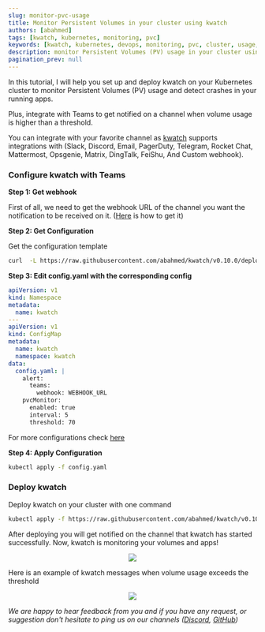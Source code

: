 ```yaml
---
slug: monitor-pvc-usage
title: Monitor Persistent Volumes in your cluster using kwatch
authors: [abahmed]
tags: [kwatch, kubernetes, monitoring, pvc]
keywords: [kwatch, kubernetes, devops, monitoring, pvc, cluster, usage, persistent, volume]
description: monitor Persistent Volumes (PV) usage in your cluster using kwatch
pagination_prev: null
---
```


In this tutorial, I will help you set up and deploy kwatch on your Kubernetes
cluster to monitor Persistent Volumes (PV) usage and detect crashes in your running apps.

Plus, integrate with Teams to get notified on a channel when volume usage is higher than a threshold.

You can integrate with your favorite channel as
[kwatch](https://github.com/abahmed/kwatch) supports integrations with (Slack,
Discord, Email, PagerDuty, Telegram, Rocket Chat, Mattermost, Opsgenie, Matrix,
DingTalk, FeiShu, And Custom webhook).

<!--truncate-->

### Configure kwatch with Teams

**Step 1: Get webhook**

First of all, we need to get the webhook URL of the channel you want the notification to be received on it.
([Here](https://learn.microsoft.com/en-us/microsoftteams/platform/webhooks-and-connectors/how-to/add-incoming-webhook?tabs=dotnet#create-incoming-webhooks-1)
is how to get it)

**Step 2: Get Configuration**

Get the configuration template

```bash
curl  -L https://raw.githubusercontent.com/abahmed/kwatch/v0.10.0/deploy/config.yaml -o config.yaml
```

**Step 3: Edit config.yaml with the corresponding config**

```yaml
apiVersion: v1
kind: Namespace
metadata:
  name: kwatch
---
apiVersion: v1
kind: ConfigMap
metadata:
  name: kwatch
  namespace: kwatch
data:
  config.yaml: |
    alert:
      teams:
        webhook: WEBHOOK_URL
    pvcMonitor:
      enabled: true
      interval: 5
      threshold: 70
```

For more configurations check [here](https://kwatch.dev/docs/pvc-monitor-configuration)

**Step 4: Apply Configuration**

```bash
kubectl apply -f config.yaml
```

### Deploy kwatch

Deploy kwatch on your cluster with one command

```bash
kubectl apply -f https://raw.githubusercontent.com/abahmed/kwatch/v0.10.0/deploy/deploy.yaml
```

After deploying you will get notified on the channel that kwatch has started
successfully. Now, kwatch is monitoring your volumes and apps!

<p align="center">
    <img src="./../../img/blog/kwatch-pvc/1.png" />
</p>

Here is an example of kwatch messages when volume usage exceeds the threshold

<p align="center">
    <img src="./../../img/blog/kwatch-pvc/2.png" />
</p>

*We are happy to hear feedback from you and if you have any request, or suggestion don't hesitate to ping us on our channels ([Discord](https://discord.gg/kzJszdKmJ7), [GitHub](https://github.com/abahmed/kwatch))*